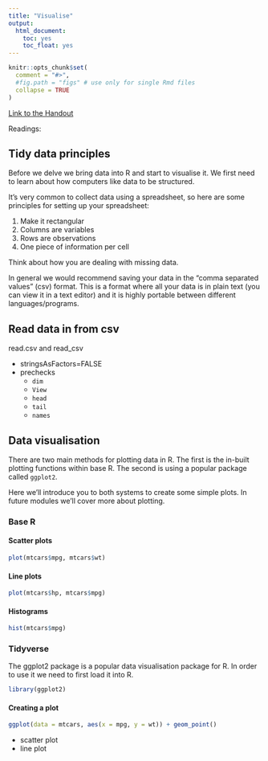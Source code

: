 ```yaml
---
title: "Visualise"
output:
  html_document:
    toc: yes
    toc_float: yes
---
```



```r
knitr::opts_chunk$set(
  comment = "#>",
  #fig.path = "figs" # use only for single Rmd files
  collapse = TRUE
)
```

[Link to the Handout](handout2.html)

Readings:

## Tidy data principles

Before we delve we bring data into R and start to visualise it. We first need to learn about how computers like data to be structured.

It's very common to collect data using a spreadsheet, so here are some principles for setting up your spreadsheet:

1. Make it rectangular
2. Columns are variables
3. Rows are observations
4. One piece of information per cell

Think about how you are dealing with missing data.

In general we would recommend saving your data in the "comma separated values" (csv) format. This is a format where all your data is in plain text (you can view it in a text editor) and it is highly portable between different languages/programs.


## Read data in from csv

read.csv and read_csv

- stringsAsFactors=FALSE
- prechecks
  - `dim`
  - `View`
  - `head`
  - `tail`
  - `names`


## Data visualisation {.tabset}

There are two main methods for plotting data in R. The first is the in-built plotting functions within base R. The second is using a popular package called `ggplot2`.

Here we'll introduce you to both systems to create some simple plots. In future modules we'll cover more about plotting.

### Base R 

#### Scatter plots
```r
plot(mtcars$mpg, mtcars$wt)
```

#### Line plots

```r
plot(mtcars$hp, mtcars$mpg)
```


#### Histograms

```r
hist(mtcars$mpg)
```


### Tidyverse

The ggplot2 package is a popular data visualisation package for R. In order to use it we need to first load it into R.

```r
library(ggplot2)
```



#### Creating a plot

```r
ggplot(data = mtcars, aes(x = mpg, y = wt)) + geom_point()
```


- scatter plot
- line plot
